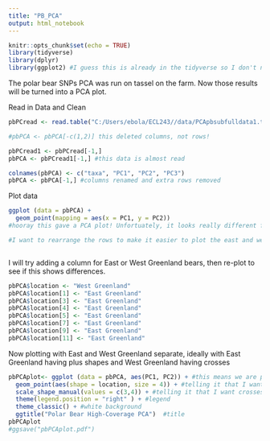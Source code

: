 ---
title: "PB_PCA"
output: html_notebook
---
```{r setup, include=FALSE}
knitr::opts_chunk$set(echo = TRUE)
library(tidyverse)
library(dplyr)
library(ggplot2) #I guess this is already in the tidyverse so I don't need to load
```


The polar bear SNPs PCA was run on tassel on the farm. Now those results will be turned into a PCA plot.

Read in Data and Clean
```{r}
pbPCread <- read.table("C:/Users/ebola/ECL243//data/PCApbsubfulldata1.txt", comment.char = "", fill=T, sep="\t") #leaving header=true confused it, so I just read it in without, need to get rid of two rows

#pbPCA <- pbPCA[-c(1,2)] this deleted columns, not rows!

pbPCread1 <- pbPCread[-1,]
pbPCA <- pbPCread1[-1,] #this data is almost read

colnames(pbPCA) <- c("taxa", "PC1", "PC2", "PC3")
pbPCA <- pbPCA[-1,] #columns renamed and extra rows removed
```

Plot data
```{r}
ggplot (data = pbPCA) +
  geom_point(mapping = aes(x = PC1, y = PC2)) 
#hooray this gave a PCA plot! Unfortuately, it looks really different from the PCA plot in the paper.

#I want to rearrange the rows to make it easier to plot the east and west greenland bears.



```

I will try adding a column for East or West Greenland bears, then re-plot to see if this shows differences.
```{r}
pbPCA$location <- "West Greenland"
pbPCA$location[1] <- "East Greenland"
pbPCA$location[3] <- "East Greenland"
pbPCA$location[4] <- "East Greenland"
pbPCA$location[5] <- "East Greenland"
pbPCA$location[7] <- "East Greenland"
pbPCA$location[9] <- "East Greenland"
pbPCA$location[11] <- "East Greenland"
```

Now plotting with East and West Greenland separate, ideally with East Greenland having plus shapes and West Greenland having crosses
```{r}

pbPCAplot<- ggplot (data = pbPCA, aes(PC1, PC2)) + #this means we are plotting the PC1 & PC2
  geom_point(aes(shape = location, size = 4)) + #telling it that I want the shapes to change by location
  scale_shape_manual(values = c(3,4)) + #telling it that I want crosses and pluses
  theme(legend.position = "right" ) + #legend
  theme_classic() + #white background
  ggtitle("Polar Bear High-Coverage PCA")  #title
pbPCAplot
#ggsave("pbPCAplot.pdf")

```



